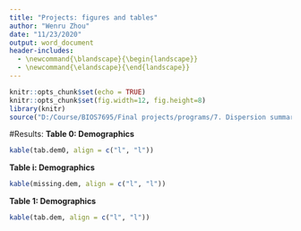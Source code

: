 ---
title: "Projects: figures and tables"
author: "Wenru Zhou"
date: "11/23/2020"
output: word_document
header-includes:
  - \newcommand{\blandscape}{\begin{landscape}}
  - \newcommand{\elandscape}{\end{landscape}}
---

```{r setup, include=FALSE}
knitr::opts_chunk$set(echo = TRUE)
knitr::opts_chunk$set(fig.width=12, fig.height=8)
library(knitr)
source("D:/Course/BIOS7695/Final projects/programs/7. Dispersion summary.R")
```

#Results:
**Table 0: Demographics**
```{r eval=TRUE, echo=TRUE}
kable(tab.dem0, align = c("l", "l"))
```

**Table i: Demographics**
```{r eval=TRUE, echo=TRUE}
kable(missing.dem, align = c("l", "l"))
```

**Table 1: Demographics**
```{r eval=TRUE, echo=TRUE}
kable(tab.dem, align = c("l", "l"))
```
